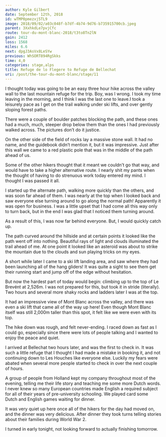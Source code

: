 ```yaml
---
author: Kyle Gilbert
date: September 12th, 2018
id: wTMP0pmezxj5TL9
image: 2018/09/02/a03c048f-b7df-4b74-9d76-b735915700cb.jpeg
parent: 3XxhkdLe7pvjCfc
route: tour-du-mont-blanc-2018/t3to8Tn2lN
gain: 2412
loss: 1568
miles: 6.6
next: dpgJ3AsVx8LeSYw
previous: WhSORT894RgSkks
time: 4,0
categories: stage,alps
title: Refuge de lo Flegere to Refuge de Bellechat
uri: /post/the-tour-du-mont-blanc/stage/11
---
```


<Stats />

<Route />

I thought today was going to be an easy three hour hike across the valley
wall to the last mountain refuge for the trip. Boy, was I wrong. I took my time
leaving in the morning, and I think I was the last one to leave.I took a
leisurely pace as I get on the trail walking under ski lifts, and over gently
sloping forest paths.

There were a couple of boulder patches blocking the path, and these ones had a
much, much, steeper drop below them than the ones I had previously walked
across. The pictures don’t do it justice.

On the other side of the field of rocks lay a massive stone wall. It had no
name, and the guidebook didn’t mention it, but it was impressive. Just after
this wall we came to a red plastic pole that was in the middle of the path
ahead of us.

Some of the other hikers thought that it meant we couldn’t go that way, and
would have to take a higher alternative route. I nearly shit my pants when the
thought of having to do strenuous work today entered my mind. I thought I was
passed it all.

I started up the alternate path, walking more quickly than the others, and was
soon far ahead of them. I was nearly at the top when I looked back and saw
everyone else turning around to go along the normal path! Apparently it was
open for business. I was a little upset that I had come all this way only to
turn back, but in the end I was glad that I noticed them turning around.

As a result of this, I was now far behind everyone. But, I would quickly catch
up.

The path curved around the hillside and at certain points it looked like the
path went off into nothing. Beautiful rays of light and clouds illuminated the
trail ahead of me. At one point it looked like an asteroid was about to strike
the mountain due to the clouds and sun playing tricks on my eyes.

A short while later I came to a ski lift landing area, and saw where they had
been launching all of the hang gliders! It was quite a sight to see them get
their running start and jump off of the edge without hesitation.

But now the hardest part of today would begin: climbing up to the top of Le
Brevént at 2,526m. I was not prepared for this, but took it in stride
(literally). Two hours and several more shaky rocks and ladders later I was at
the top.

It had an impressive view of Mont Blanc across the valley, and there was even a
ski lift that came all of the way up here! Even though Mont Blanc itself was
still 2,000m taller than this spot, it felt like we were even with its top.

The hike down was rough, and felt never-ending. I raced down as fast as I could
go, especially since there were lots of people talking and I wanted to enjoy
the peace and quiet.

I arrived at Bellechat two hours later, and was the first to check in. It was
such a little refuge that I thought I had made a mistake in booking it, and not
continuing down to Les Houches like everyone else. Luckily my fears were abated
when several more people started to check in over the next couple of hours.

A group of people from Holland kept my company throughout most of the evening,
telling me their life story and teaching me some more Dutch words. I never knew
so many European countries made English a required subject for all of their
years of pre-university schooling. We played card some Dutch and English games
waiting for dinner.

It was very quiet up here once all of the hikers for the day had moved on, and
the dinner was very delicious. After dinner they took turns telling stories
about their families during World War 2.

I turned in early tonight, not looking forward to actually finishing tomorrow.


